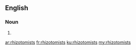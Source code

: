 ==English==

===Noun===
{{head|en}}

# {{plural of|rhizotomist}}

[[ar:rhizotomists]]
[[fr:rhizotomists]]
[[ku:rhizotomists]]
[[my:rhizotomists]]